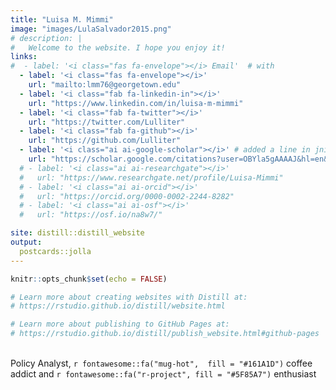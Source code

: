 ```yaml
---
title: "Luisa M. Mimmi"
image: "images/LulaSalvador2015.png"
# description: |
#   Welcome to the website. I hope you enjoy it!
links:
#  - label: '<i class="fas fa-envelope"></i> Email'  # with
  - label: '<i class="fas fa-envelope"></i>'
    url: "mailto:lmm76@georgetown.edu"
  - label: '<i class="fab fa-linkedin-in"></i>'
    url: "https://www.linkedin.com/in/luisa-m-mimmi"  
  - label: '<i class="fab fa-twitter"></i>'
    url: "https://twitter.com/Lulliter"
  - label: '<i class="fab fa-github"></i>'
    url: "https://github.com/Lulliter"
  - label: '<i class="ai ai-google-scholar"></i>' # added a line in jnitta.css for Academicons
    url: "https://scholar.google.com/citations?user=OBYla5gAAAAJ&hl=en&oi=ao"  
  # - label: '<i class="ai ai-researchgate"></i>' 
  #   url: "https://www.researchgate.net/profile/Luisa-Mimmi"
  # - label: '<i class="ai ai-orcid"></i>' 
  #   url: "https://orcid.org/0000-0002-2244-8282"
  # - label: '<i class="ai ai-osf"></i>' 
  #   url: "https://osf.io/na8w7/"

site: distill::distill_website    
output:
  postcards::jolla
---
```


```r
knitr::opts_chunk$set(echo = FALSE)

# Learn more about creating websites with Distill at:
# https://rstudio.github.io/distill/website.html

# Learn more about publishing to GitHub Pages at:
# https://rstudio.github.io/distill/publish_website.html#github-pages

```

<br>
Policy Analyst, `r fontawesome::fa("mug-hot",  fill = "#161A1D")` coffee addict and `r fontawesome::fa("r-project", fill = "#5F85A7")` enthusiast
<!-- <a href = "https://www.r-project.org/">R</a> Enthusiast  -->
<!-- <br><br> -->
<!-- [About](about.html) 🙋 -->
<!-- <br> -->
<!-- [Blog](blog.html) 📝 -->
<!-- <br> -->
<!-- [Projects](projects.html) 🛠 -->
